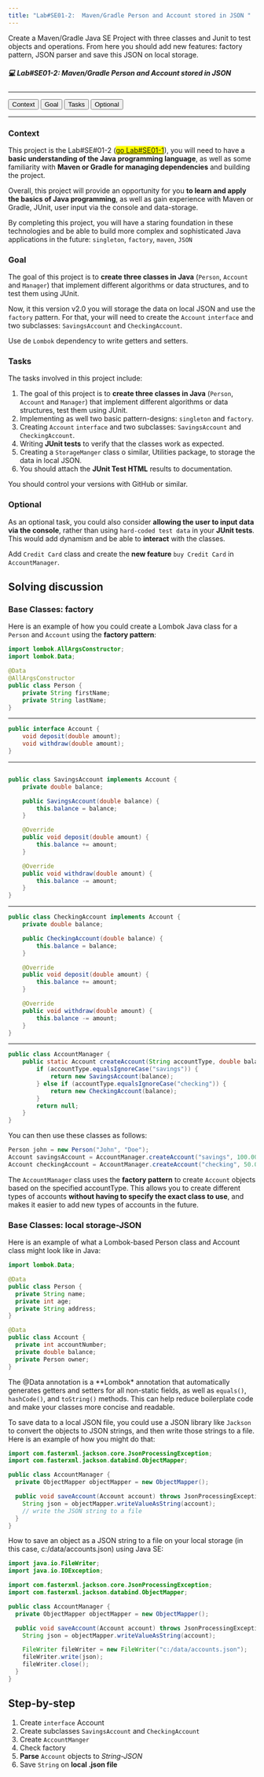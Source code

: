 ```yaml
---
title: "Lab#SE01-2:  Maven/Gradle Person and Account stored in JSON "
---
```


Create a Maven/Gradle Java SE Project with three classes and Junit to test objects and operations. From here you should add new features: factory pattern, JSON parser and save this JSON on local storage.

<div class="labs">
<h5>💻 Lab#SE01-2: Maven/Gradle Person and Account stored in JSON </h5>
<hr>
<!-- Tab links -->
<div class="tabw3">
  <button class="tablinks" onclick="openLab(event, 'Context')">Context</button>
  <button class="tablinks" onclick="openLab(event, 'Goal')">Goal</button>
  <button class="tablinks" onclick="openLab(event, 'Tasks')">Tasks</button>
  <button class="tablinks" onclick="openLab(event, 'Optional')">Optional</button>
</div>
<hr>

<!-- Tab content: CONTEXT -->
<div id="Context" class="tabcontentw3">
  <h3>Context</h3><p class="indent">
  <p class="indent">This project is the Lab#SE#01-2 (<mark>[go Lab#SE01-1](/javase/selab1-1.qmd)</mark>), you will need to have a **basic understanding of the Java programming language**, as well as some familiarity with **Maven or Gradle for managing dependencies** and building the project.</p><p class="indent">
  Overall, this project will provide an opportunity for you **to learn and apply the basics of Java programming**, as well as gain experience with Maven or Gradle, JUnit, user input via the console and data-storage.</p><p class="indent">
  By completing this project, you will have a staring foundation in these technologies and be able to build more complex and sophisticated Java applications in the future: `singleton`, `factory`, `maven`, `JSON`</p>
</div>

<!-- Tab content: GOAL -->
<div id="Goal" class="tabcontentw3">
  <h3>Goal</h3><p class="indent">
  <p class="indent">The goal of this project is to **create three classes in Java** (`Person`, `Account` and `Manager`) that implement different algorithms or data structures, and to test them using JUnit. </p><p class="indent">
  Now, it this version v2.0 you will storage the data on local JSON and use the `factory` pattern. For that, your will need to create the ``Account`` ``interface`` and two subclasses: ``SavingsAccount`` and ``CheckingAccount``. </p><p class="indent">
  Use de `Lombok` dependency to write getters and setters.</p>
</div>

<!-- Tab content: TASKS -->
<div id="Tasks" class="tabcontentw3">
  <h3>Tasks</h3><p class="indent">
  The tasks involved in this project include:</P>
  <ol type="1" class="indent"><li>The goal of this project is to **create three classes in Java** (`Person`, `Account` and `Manager`) that implement different algorithms or data structures, test them using JUnit.</li><li>
  Implementing as well two basic pattern-designs: `singleton` and `factory`.</li><li>
  Creating ``Account`` ``interface`` and two subclasses: ``SavingsAccount`` and ``CheckingAccount``.</li><li>
  Writing **JUnit tests** to verify that the classes work as expected.</li><li>
  Creating a `StorageManger` class o similar, Utilities package, to storage the data in local JSON.</li><li>
  You should attach the **JUnit Test HTML** results to documentation.</li></ol><p class="indent">
  You should control your versions with GitHub or similar.</p>
</div>

<!-- Tab content: OPTIONAL -->
<div id="Optional" class="tabcontentw3">
  <h3>Optional</h3><p class="indent">
  As an optional task, you could also consider **allowing the user to input data via the console**, rather than using `hard-coded test data` in your **JUnit tests**.   This would add dynamism and be able to **interact** with the classes.</p><p class="indent">
  Add `Credit Card` class and create the **new feature** `buy Credit Card` in `AccountManager`.</p><p class="indent"></p>
</div>

</div>

<script>
function openLab(evt, labStep) {
  var i, tabcontent, tablinks;
  tabcontent = document.getElementsByClassName("tabcontentw3");
  for (i = 0; i < tabcontent.length; i++) {
    tabcontent[i].style.display = "none";
  }
  tablinks = document.getElementsByClassName("tablinks");
  for (i = 0; i < tablinks.length; i++) {
    tablinks[i].className = tablinks[i].className.replace(" active", "");
  }
  document.getElementById(labStep).style.display = "block";
  evt.currentTarget.className += " active";
}
</script>

## Solving discussion

### Base Classes: factory

Here is an example of how you could create a Lombok Java class for a `Person` and `Account` using the **factory pattern**:

``` java
import lombok.AllArgsConstructor;
import lombok.Data;

@Data
@AllArgsConstructor
public class Person {
    private String firstName;
    private String lastName;
}
```

---

``` java
public interface Account {
    void deposit(double amount);
    void withdraw(double amount);
}

```

---

``` java

public class SavingsAccount implements Account {
    private double balance;

    public SavingsAccount(double balance) {
        this.balance = balance;
    }

    @Override
    public void deposit(double amount) {
        this.balance += amount;
    }

    @Override
    public void withdraw(double amount) {
        this.balance -= amount;
    }
}

```

---

``` java
public class CheckingAccount implements Account {
    private double balance;

    public CheckingAccount(double balance) {
        this.balance = balance;
    }

    @Override
    public void deposit(double amount) {
        this.balance += amount;
    }

    @Override
    public void withdraw(double amount) {
        this.balance -= amount;
    }
}

```

---

``` java
public class AccountManager {
    public static Account createAccount(String accountType, double balance) {
        if (accountType.equalsIgnoreCase("savings")) {
            return new SavingsAccount(balance);
        } else if (accountType.equalsIgnoreCase("checking")) {
            return new CheckingAccount(balance);
        }
        return null;
    }
}

```

You can then use these classes as follows:

``` java
Person john = new Person("John", "Doe");
Account savingsAccount = AccountManager.createAccount("savings", 100.00);
Account checkingAccount = AccountManager.createAccount("checking", 50.00);

```

The `AccountManager` class uses the **factory pattern** to create ``Account`` objects based on the specified accountType. This allows you to create different types of accounts **without having to specify the exact class to use**, and makes it easier to add new types of accounts in the future.

### Base Classes: local storage-JSON

Here is an example of what a Lombok-based Person class and Account class might look like in Java:

``` java
import lombok.Data;

@Data
public class Person {
  private String name;
  private int age;
  private String address;
}

@Data
public class Account {
  private int accountNumber;
  private double balance;
  private Person owner;
}

```

The @Data annotation is a **Lombok* annotation that automatically generates getters and setters for all non-static fields, as well as ``equals()``, ``hashCode()``, and ``toString()`` methods. This can help reduce boilerplate code and make your classes more concise and readable.

To save data to a local JSON file, you could use a JSON library like ``Jackson`` to convert the objects to JSON strings, and then write those strings to a file. Here is an example of how you might do that:


``` java
import com.fasterxml.jackson.core.JsonProcessingException;
import com.fasterxml.jackson.databind.ObjectMapper;

public class AccountManager {
  private ObjectMapper objectMapper = new ObjectMapper();

  public void saveAccount(Account account) throws JsonProcessingException {
    String json = objectMapper.writeValueAsString(account);
    // write the JSON string to a file
  }
}

```
How to save an object as a JSON string to a file on your local storage (in this case, c:/data/accounts.json) using Java SE:

```java
import java.io.FileWriter;
import java.io.IOException;

import com.fasterxml.jackson.core.JsonProcessingException;
import com.fasterxml.jackson.databind.ObjectMapper;

public class AccountManager {
  private ObjectMapper objectMapper = new ObjectMapper();

  public void saveAccount(Account account) throws JsonProcessingException, IOException {
    String json = objectMapper.writeValueAsString(account);

    FileWriter fileWriter = new FileWriter("c:/data/accounts.json");
    fileWriter.write(json);
    fileWriter.close();
  }
}

```

## Step-by-step

1. Create ``interface`` Account
2. Create subclasses ``SavingsAccount`` and ``CheckingAccount`` 
3. Create ``AccountManger``
4. Check factory
5. **Parse** ``Account`` objects to *String-JSON*
6. Save ``String`` on **local .json file** 